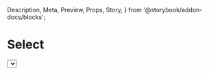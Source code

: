   Description,
  Meta,
  Preview,
  Props,
  Story,
} from '@storybook/addon-docs/blocks';


<Meta component={Select} title="Components/Molecules/Form Controles/Select" />

# Select

<Description of={Select} />
<Props of={Select} />
<Story name="Select" parameters={{ docs: {disable: true}}}>
<Select
className={text('className', '')}
handleChange={action('click')}
label={text('label', 'Default Fieldset Label')}
name={text('name', 'Default Name for Select')}
form={text('form', '')}
options=['optoins'] >
